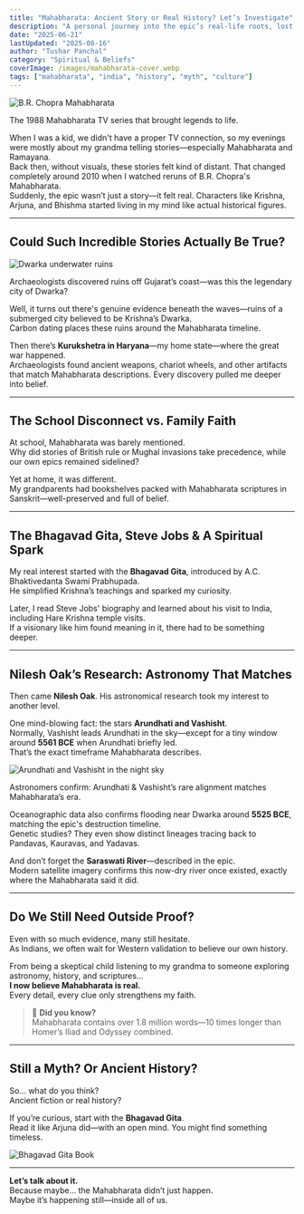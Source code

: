 ```yaml
---
title: "Mahabharata: Ancient Story or Real History? Let’s Investigate"
description: "A personal journey into the epic’s real-life roots, lost cities, and facts that might change your mind."
date: "2025-06-21"
lastUpdated: "2025-08-16"
author: "Tushar Panchal"
category: "Spiritual & Beliefs"
coverImage: /images/mahabharata-cover.webp
tags: ["mahabharata", "india", "history", "myth", "culture"]
---
```



<Image
  src="/images/br-chopra.webp"
  alt="B.R. Chopra Mahabharata"
  width={700}
  height={350}
  className="rounded-xl my-6 mx-auto shadow-lg"
/>
<div style={{fontSize:'0.98rem',color:'#888',marginBottom:'2rem',textAlign:'center'}}>
  The 1988 Mahabharata TV series that brought legends to life.
</div>

When I was a kid, we didn't have a proper TV connection, so my evenings were mostly about my grandma telling stories—especially Mahabharata and Ramayana.  
Back then, without visuals, these stories felt kind of distant. That changed completely around 2010 when I watched reruns of B.R. Chopra's Mahabharata.  
Suddenly, the epic wasn’t just a story—it felt real. Characters like Krishna, Arjuna, and Bhishma started living in my mind like actual historical figures.

---

## Could Such Incredible Stories Actually Be True?

<Image
  src="/images/dwarka-underwater.webp"
  alt="Dwarka underwater ruins"
  width={640}
  height={360}
  className="rounded-lg my-6 mx-auto shadow-md"
/>
<div style={{fontSize:'0.95rem',color:'#666',marginBottom:'2rem',textAlign:'center'}}>
  Archaeologists discovered ruins off Gujarat’s coast—was this the legendary city of Dwarka?
</div>

Well, it turns out there's genuine evidence beneath the waves—ruins of a submerged city believed to be Krishna’s Dwarka.  
Carbon dating places these ruins around the Mahabharata timeline.

Then there’s **Kurukshetra in Haryana**—my home state—where the great war happened.  
Archaeologists found ancient weapons, chariot wheels, and other artifacts that match Mahabharata descriptions. Every discovery pulled me deeper into belief.

---

## The School Disconnect vs. Family Faith

At school, Mahabharata was barely mentioned.  
Why did stories of British rule or Mughal invasions take precedence, while our own epics remained sidelined?

Yet at home, it was different.  
My grandparents had bookshelves packed with Mahabharata scriptures in Sanskrit—well-preserved and full of belief.

---

## The Bhagavad Gita, Steve Jobs & A Spiritual Spark

My real interest started with the **Bhagavad Gita**, introduced by A.C. Bhaktivedanta Swami Prabhupada.  
He simplified Krishna’s teachings and sparked my curiosity.

Later, I read Steve Jobs' biography and learned about his visit to India, including Hare Krishna temple visits.  
If a visionary like him found meaning in it, there had to be something deeper.

---

## Nilesh Oak’s Research: Astronomy That Matches

Then came **Nilesh Oak**. His astronomical research took my interest to another level.

One mind-blowing fact: the stars **Arundhati and Vashisht**.  
Normally, Vashisht leads Arundhati in the sky—except for a tiny window around **5561 BCE** when Arundhati briefly led.  
That’s the exact timeframe Mahabharata describes.

<Image
  src="/images/arundhati-vashisht-sky.webp"
  alt="Arundhati and Vashisht in the night sky"
  width={500}
  height={320}
  className="rounded-md my-6 mx-auto shadow"
/>
<div style={{fontSize:'0.95rem',color:'#666',marginBottom:'2rem',textAlign:'center'}}>
  Astronomers confirm: Arundhati & Vashisht’s rare alignment matches Mahabharata’s era.
</div>

Oceanographic data also confirms flooding near Dwarka around **5525 BCE**, matching the epic's destruction timeline.  
Genetic studies? They even show distinct lineages tracing back to Pandavas, Kauravas, and Yadavas.

And don’t forget the **Saraswati River**—described in the epic.  
Modern satellite imagery confirms this now-dry river once existed, exactly where the Mahabharata said it did.

---

## Do We Still Need Outside Proof?

Even with so much evidence, many still hesitate.  
As Indians, we often wait for Western validation to believe our own history.

From being a skeptical child listening to my grandma to someone exploring astronomy, history, and scriptures…  
**I now believe Mahabharata is real.**  
Every detail, every clue only strengthens my faith.

> 📖 **Did you know?**  
> Mahabharata contains over 1.8 million words—10 times longer than Homer’s Iliad and Odyssey combined.

---

## Still a Myth? Or Ancient History?

So… what do you think?  
Ancient fiction or real history?

If you’re curious, start with the **Bhagavad Gita**.  
Read it like Arjuna did—with an open mind. You might find something timeless.

<Image
  src="/images/Bhagavad-Gita.webp"
  alt="Bhagavad Gita Book"
  width={700}
  height={250}
  className="rounded-xl my-6 mx-auto shadow-lg"
/>

---

**Let’s talk about it.**  
Because maybe… the Mahabharata didn’t just happen.  
Maybe it’s happening still—inside all of us.

